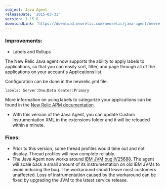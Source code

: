 ```yaml
---
subject: Java Agent
releaseDate: '2015-03-31'
version: 3.15.0
downloadLink: 'https://download.newrelic.com/newrelic/java-agent/newrelic-agent/3.15.0/'
---
```


### Improvements:

* Labels and Rollups

The New Relic Java agent now supports the ability to apply labels to applications, so that you can easily sort, filter, and page through all of the applications on your account's Applications list.

Configuration can be done in the newrelic.yml file:

```
labels: Server:One;Data Center:Primary
```

More information on using labels to categorize your applications can be found in the [New Relic APM documentation](https://docs.newrelic.com/docs/apm/new-relic-apm/maintenance/labels-categories-organizing-your-apps-servers).

* With this version of the Java Agent, you can update Custom instrumentation XML in the extensions folder and it will be reloaded within a minute.

### Fixes:

* Prior to this version, some thread profiles would time out and not display. Thread profiles will now complete reliably.
* The Java Agent now works around [IBM JVM bug IV25688](http://www-01.ibm.com/support/docview.wss?uid=swg1IV25688). The agent will scale back a small amount of its instrumentation on old IBM JVMs to avoid inducing the bug. The workaround should leave most customers unaffected. Loss of instrumentation caused by the workaround can be fixed by upgrading the JVM to the latest service release.
